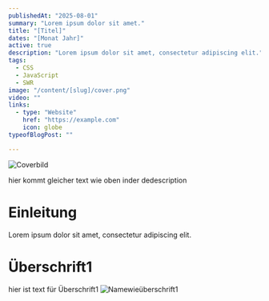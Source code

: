 ```yaml
---
publishedAt: "2025-08-01"
summary: "Lorem ipsum dolor sit amet."
title: "[Titel]"
dates: "[Monat Jahr]"
active: true
description: "Lorem ipsum dolor sit amet, consectetur adipiscing elit."
tags:
  - CSS
  - JavaScript
  - SWR
image: "/content/[slug]/cover.png"
video: ""
links:
  - type: "Website"
    href: "https://example.com"
    icon: globe
typeofBlogPost: ""

---
```


![Coverbild](/content/[slug]/cover.png)

hier kommt gleicher text wie oben inder dedescription

# Einleitung

Lorem ipsum dolor sit amet, consectetur adipiscing elit.

# Überschrift1

hier ist text für Überschrift1
![Namewieüberschrift1](/content/[slug]/Namewieüberschrift1.png)

<!-- Es können auch mehr Überschriften sein -->
